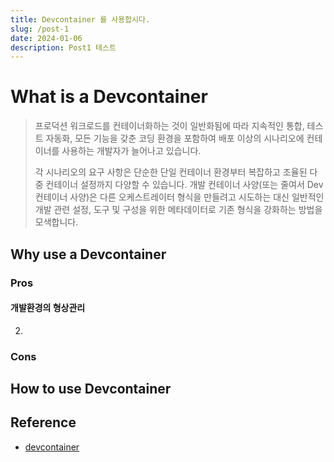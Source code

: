 ```yaml
---
title: Devcontainer 를 사용합시다.
slug: /post-1
date: 2024-01-06
description: Post1 테스트
---
```


# What is a Devcontainer

> 프로덕션 워크로드를 컨테이너화하는 것이 일반화됨에 따라 지속적인 통합, 테스트 자동화, 모든 기능을 갖춘 코딩 환경을 포함하여 배포 이상의 시나리오에 컨테이너를 사용하는 개발자가 늘어나고 있습니다.
>
> 각 시나리오의 요구 사항은 단순한 단일 컨테이너 환경부터 복잡하고 조율된 다중 컨테이너 설정까지 다양할 수 있습니다. 개발 컨테이너 사양(또는 줄여서 Dev 컨테이너 사양)은 다른 오케스트레이터 형식을 만들려고 시도하는 대신 일반적인 개발 관련 설정, 도구 및 구성을 위한 메타데이터로 기존 형식을 강화하는 방법을 모색합니다.

## Why use a Devcontainer

### Pros

#### 개발환경의 형상관리

2.

### Cons

## How to use Devcontainer

## Reference

- [devcontainer](https://containers.dev/)
